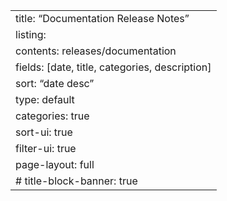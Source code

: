 ---
title: "Documentation Release Notes"
listing:
  contents: releases/documentation
  fields: [date, title, categories, description]
  sort: "date desc"
  type: default
  categories: true
  sort-ui: true
  filter-ui: true
page-layout: full
# title-block-banner: true
--- 